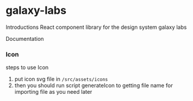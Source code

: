
<Meta title="Introduction/Get Started" />

# galaxy-labs

Introductions
React component library for the design system galaxy labs

Documentation

### Icon
steps to use Icon
1. put icon svg file in `/src/assets/icons`
2. then you should run script generateIcon to getting file name for importing file as you need later

